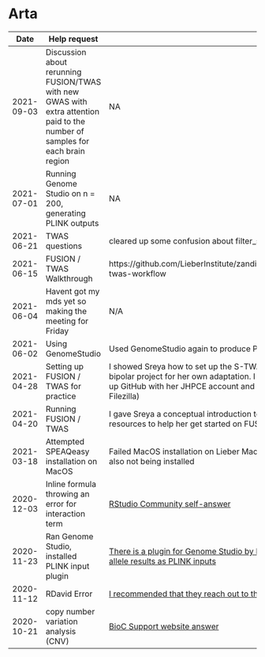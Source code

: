 # Arta

| Date | Help request | Notes |
| ---- | ------------ | ----- |
| 2021-09-03 | Discussion about rerunning FUSION/TWAS with new GWAS with extra attention paid to the number of samples for each brain region | NA |
| 2021-07-01 | Running Genome Studio on n = 200, generating PLINK outputs | NA |
| 2021-06-21 | TWAS questions | cleared up some confusion about filter_snps.R |
| 2021-06-15 | FUSION / TWAS Walkthrough | https://github.com/LieberInstitute/zandiHyde_bipolar_rnaseq/tree/master/dev_twas#bd-twas-workflow |
| 2021-06-04 | Havent got my mds yet so making the meeting for Friday | N/A |
| 2021-06-02 | Using GenomeStudio | Used GenomeStudio again to produce PLINK files |
| 2021-04-28 | Setting up FUSION / TWAS for practice | I showed Sreya how to set up the S-TWAS directory that I adapted in the Zandi-Hyde bipolar project for her own adaptation. I also sent her some useful videos on how to set up GitHub with her JHPCE account and install an SFTP client for Ubuntu (I prefer Filezilla) |
| 2021-04-20 | Running FUSION / TWAS | I gave Sreya a conceptual introduction to transcriptome imputation and sent her some resources to help her get started on FUSION / TWAS |
| 2021-03-18 | Attempted SPEAQeasy installation on MacOS | Failed MacOS installation on Lieber MacBook, something about Java both being and also not being installed |
| 2020-12-03 | Inline formula throwing an error for interaction term | [RStudio Community self-answer](https://community.rstudio.com/t/recipes-package-cannot-create-interaction-term-in-step-interact/89860) |
| 2020-11-23 | Ran Genome Studio, installed PLINK input plugin | [There is a plugin for Genome Studio by Illumina that allows users to output their imputed allele results as PLINK inputs](https://support.illumina.com/downloads/genomestudio-2-0-plug-ins.html) |
| 2020-11-12 | RDavid Error | [I recommended that they reach out to their forum board](https://support.bioconductor.org/p/p132558/#p132872) |
| 2020-10-21 | copy number variation analysis (CNV) | [BioC Support website answer](https://support.bioconductor.org/p/134876/#134917) |

